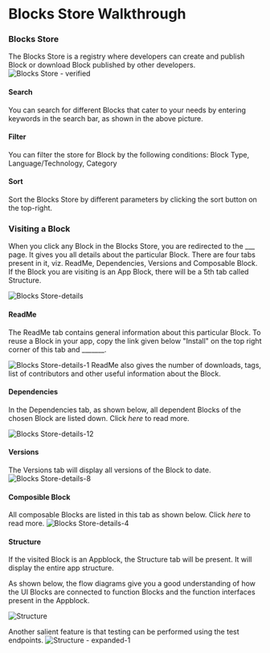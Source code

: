 # Blocks Store Walkthrough

### Blocks Store

The Blocks Store is a registry where developers can create and publish Block or download Block published by other developers. 
![Blocks Store - verified](https://user-images.githubusercontent.com/33730398/159855753-8b016637-1fd4-4071-8439-9fec15723829.png)

#### Search
You can search for different Blocks that cater to your needs by entering keywords in the search bar, as shown in the above picture.

#### Filter
You can filter the store for Block by the following conditions: Block Type, Language/Technology, Category

#### Sort
Sort the Blocks Store by different parameters by clicking the sort button on the top-right.

### Visiting a Block

When you click any Block in the Blocks Store, you are redirected to the ___ page. It gives you all details about the particular Block. There are four tabs present in it, viz. ReadMe, Dependencies, Versions and Composable Block. If the Block you are visiting is an App Block, there will be a 5th tab called Structure.

![Blocks Store-details](https://user-images.githubusercontent.com/33730398/159855841-9b7f0cde-c43f-41ab-b943-51884454c280.png)

#### ReadMe
The ReadMe tab contains general information about this particular Block. To reuse a Block in your app, copy the link given below "Install" on the top right corner of this tab and _______. 

![Blocks Store-details-1](https://user-images.githubusercontent.com/33730398/159855910-e1f265b2-a853-43ea-8bd8-48ad3d77677e.png)
ReadMe also gives the number of downloads, tags, list of contributors and other useful information about the Block.

#### Dependencies
In the Dependencies tab, as shown below, all dependent Blocks of the chosen Block are listed down. Click *here* to read more.

![Blocks Store-details-12](https://user-images.githubusercontent.com/33730398/159856319-ab155d86-4167-4b6e-b3f0-ad4f04f81146.png)

#### Versions
The Versions tab will display all versions of the Block to date. 
![Blocks Store-details-8](https://user-images.githubusercontent.com/33730398/159856147-af169e37-e8cd-4a34-99dc-55befa0b2d68.png)

#### Composible Block
All composable Blocks are listed in this tab as shown below. Click *here* to read more.
![Blocks Store-details-4](https://user-images.githubusercontent.com/33730398/159856037-06dc32c0-8d71-47a3-9e10-a7683204abf9.png)

#### Structure
If the visited Block is an Appblock, the Structure tab will be present. It will display the entire app structure. 

As shown below, the flow diagrams give you a good understanding of how the UI Blocks are connected to function Blocks and the function interfaces present in the Appblock.

![Structure](https://user-images.githubusercontent.com/33730398/159856612-c69f9228-b470-4b97-9687-49f9c637e41d.png)

Another salient feature is that testing can be performed using the test endpoints. 
![Structure - expanded-1](https://user-images.githubusercontent.com/33730398/159856664-aba51cb1-ade5-44fb-999d-917d8196237b.png)
